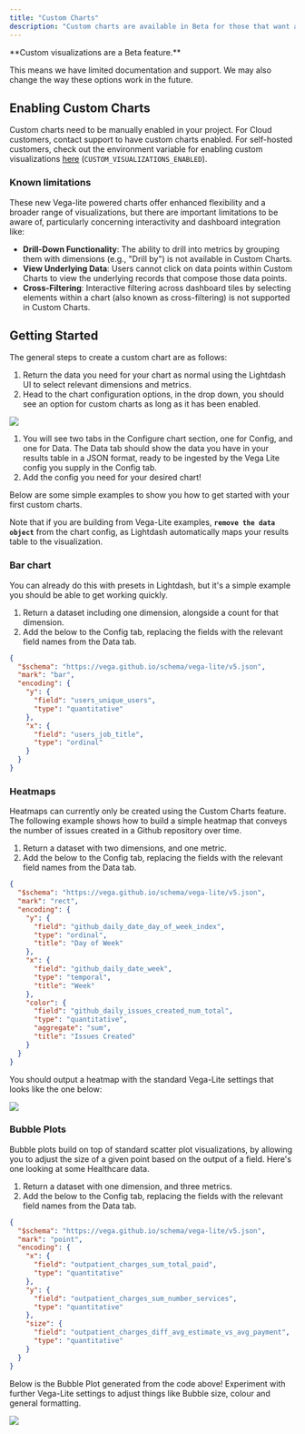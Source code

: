```yaml
---
title: "Custom Charts"
description: "Custom charts are available in Beta for those that want additional customization and an extended library of charts.  The charts are powered by [vega-lite](https://vega.github.io/vega-lite/examples/) - the link will take you to some example galleries of what you can build using this powerful charting library.  This includes heat maps, bubble plots, box plots and more."
---
```


<Info>
  **Custom visualizations are a Beta feature.**

  This means we have limited documentation and support. We may also change the way these options work in the future.
</Info>

## Enabling Custom Charts

Custom charts need to be manually enabled in your project. For Cloud customers, contact support to have custom charts enabled. For self-hosted customers, check out the environment variable for enabling custom visualizations [here](/self-host/customize-deployment/environment-variables) (`CUSTOM_VISUALIZATIONS_ENABLED`).

### Known limitations

These new Vega-lite powered charts offer enhanced flexibility and a broader range of visualizations, but there are important limitations to be aware of, particularly concerning interactivity and dashboard integration like: 

- **Drill-Down Functionality**: The ability to drill into metrics by grouping them with dimensions (e.g., "Drill by") is not available in Custom Charts. ​
- **View Underlying Data**: Users cannot click on data points within Custom Charts to view the underlying records that compose those data points. ​
- **Cross-Filtering**: Interactive filtering across dashboard tiles by selecting elements within a chart (also known as cross-filtering) is not supported in Custom Charts.

## Getting Started

The general steps to create a custom chart are as follows:

1. Return the data you need for your chart as normal using the Lightdash UI to select relevant dimensions and metrics.
2. Head to the chart configuration options, in the drop down, you should see an option for custom charts as long as it has been enabled.

![](/images/references/custom-charts-drop-down.png)

1. You will see two tabs in the Configure chart section, one for Config, and one for Data. The Data tab should show the data you have in your results table in a JSON format, ready to be ingested by the Vega Lite config you supply in the Config tab.
2. Add the config you need for your desired chart\!

Below are some simple examples to show you how to get started with your first custom charts.

Note that if you are building from Vega-Lite examples, **`remove the data object`** from the chart config, as Lightdash automatically maps your results table to the visualization.

### Bar chart

You can already do this with presets in Lightdash, but it's a simple example you should be able to get working quickly.

1. Return a dataset including one dimension, alongside a count for that dimension.
2. Add the below to the Config tab, replacing the fields with the relevant field names from the Data tab.

```json
{
  "$schema": "https://vega.github.io/schema/vega-lite/v5.json",
  "mark": "bar",
  "encoding": {
    "y": {
      "field": "users_unique_users",
      "type": "quantitative"
    },
    "x": {
      "field": "users_job_title",
      "type": "ordinal"
    }
  }
}
```

### Heatmaps

Heatmaps can currently only be created using the Custom Charts feature. The following example shows how to build a simple heatmap that conveys the number of issues created in a Github repository over time.

1. Return a dataset with two dimensions, and one metric.
2. Add the below to the Config tab, replacing the fields with the relevant field names from the Data tab.

```json
{
  "$schema": "https://vega.github.io/schema/vega-lite/v5.json",
  "mark": "rect",
  "encoding": {
    "y": {
      "field": "github_daily_date_day_of_week_index",
      "type": "ordinal",
      "title": "Day of Week"
    },
    "x": {
      "field": "github_daily_date_week",
      "type": "temporal",
      "title": "Week"
    },
    "color": {
      "field": "github_daily_issues_created_num_total",
      "type": "quantitative",
      "aggregate": "sum",
      "title": "Issues Created"
    }
  }
}
```

You should output a heatmap with the standard Vega-Lite settings that looks like the one below:

![](/images/references/heatmap-custom-chart.png)

### Bubble Plots

Bubble plots build on top of standard scatter plot visualizations, by allowing you to adjust the size of a given point based on the output of a field. Here's one looking at some Healthcare data.

1. Return a dataset with one dimension, and three metrics.
2. Add the below to the Config tab, replacing the fields with the relevant field names from the Data tab.

```json
{
  "$schema": "https://vega.github.io/schema/vega-lite/v5.json",
  "mark": "point",
  "encoding": {
    "x": {
      "field": "outpatient_charges_sum_total_paid",
      "type": "quantitative"
    },
    "y": {
      "field": "outpatient_charges_sum_number_services",
      "type": "quantitative"
    },
    "size": {
      "field": "outpatient_charges_diff_avg_estimate_vs_avg_payment",
      "type": "quantitative"
    }
  }
}
```

Below is the Bubble Plot generated from the code above\! Experiment with further Vega-Lite settings to adjust things like Bubble size, colour and general formatting.

![](/images/references/bubble-plot-custom-chart.png)